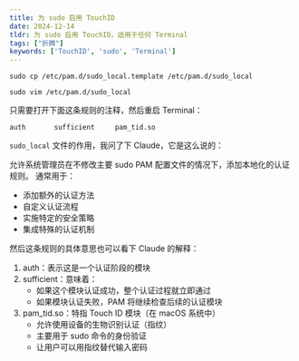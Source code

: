 ```yaml
---
title: 为 sudo 启用 TouchID
date: 2024-12-14
tldr: 为 sudo 启用 TouchID，适用于任何 Terminal
tags: ["折腾"]
keywords: ['TouchID', 'sudo', 'Terminal']
---
```


```shell
sudo cp /etc/pam.d/sudo_local.template /etc/pam.d/sudo_local

sudo vim /etc/pam.d/sudo_local
```

只需要打开下面这条规则的注释，然后重启 Terminal：

```
auth       sufficient     pam_tid.so
```

`sudo_local` 文件的作用，我问了下 Claude，它是这么说的：

允许系统管理员在不修改主要 sudo PAM 配置文件的情况下，添加本地化的认证规则。
通常用于：
- 添加额外的认证方法
- 自定义认证流程
- 实施特定的安全策略
- 集成特殊的认证机制

然后这条规则的具体意思也可以看下 Claude 的解释：

1. auth：表示这是一个认证阶段的模块
2. sufficient：意味着：
   - 如果这个模块认证成功，整个认证过程就立即通过
   - 如果模块认证失败，PAM 将继续检查后续的认证模块
3. pam_tid.so：特指 Touch ID 模块（在 macOS 系统中）
   - 允许使用设备的生物识别认证（指纹）
   - 主要用于 sudo 命令的身份验证
   - 让用户可以用指纹替代输入密码
